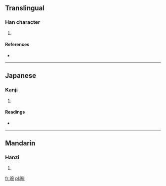==Translingual==

===Han character===
{{Han char|rn=72|rad=日|as=08|sn=12|four=6301<sub>2</sub>|canj=日十弓山 (AJNU)}}

# {{defn|Han|sort=日08}}

====References====
* {{Han ref|kx=0497.230|dkj=14016|dj=0865.060|hdz=21522.030|uh=667C|ud=26236|bh=D9A1|bd=55713}}

----

==Japanese==

===Kanji===
{{ja-kanji|grade=|rs=日08}}

# {{defn|Japanese|sort=日08}}

====Readings====
* {{ja-readings|on=[[えん]] (en), [[おん]] (on)|kun=}}

----

==Mandarin==

===Hanzi===
{{cmn-hanzi|pin=[[wǎn]] ([[wan3]]), [[wàng]] ([[wang4]])|wg=wan<sup>3</sup>, wang<sup>4</sup>}}

# {{defn|Mandarin|sort=日08}}

[[fr:晼]]
[[pl:晼]]